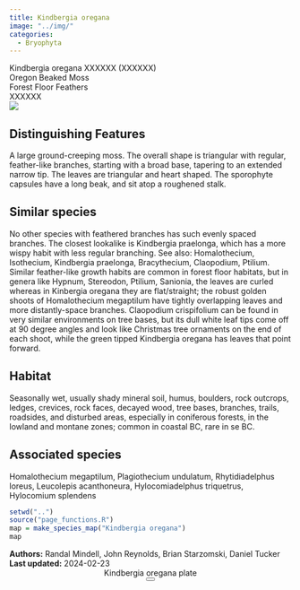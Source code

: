 ```yaml
---
title: Kindbergia oregana
image: "../img/"
categories:
  - Bryophyta
---
```


<div class="info-panel">
 <div class="info-top">
  <div class="taxon-scientific"><span class="taxon-name">Kindbergia oregana</span> <span class="taxon-authority">XXXXXX</span> <span class="taxon-family">(XXXXXX)</span></div>
  <div class="taxon-common">Oregon Beaked Moss</div>
 </div>
 <div class="info-bottom">
  <div class="taxon-qnd">Forest Floor Feathers</div>
  <div class="taxon-abundance">XXXXXX</div>
 </div>
</div>
<div class="imerss-content-frame">
 <div class="imerss-image-header">
  <div class="imerss-image-holder imerss-column-left" data-toggle="tooltip" style="background-image: url(../img/)" title="attribution, link to iNat obs">
  </div>

  <div class="imerss-image-holder imerss-column-right" data-toggle="tooltip" style="background-image: url(../img/)" title="">
  </div>
 
 </div>
 <div class="imerss-content-lower">
  <div class="imerss-column-left">
  <div class="tab-microscope" data-micromodal-trigger="modal-plate">
  <img src="../img/bryo guide microscope.png"/>
  </div>

<h2>Distinguishing Features</h2>

A large ground-creeping moss. The overall shape is triangular with regular, feather-like branches, starting with a broad base, tapering to an extended narrow tip. The leaves are triangular and heart shaped. The sporophyte capsules have a long beak, and sit atop a roughened stalk.

<h2>Similar species</h2>

No other species with feathered branches has such evenly spaced branches. The closest lookalike is Kindbergia praelonga, which has a more wispy habit with less regular branching. See also: Homalothecium, Isothecium, Kindbergia praelonga, Bracythecium, Claopodium, Ptilium. Similar feather-like growth habits are common in forest floor habitats, but in genera like Hypnum, Stereodon, Ptilium, Sanionia, the leaves are curled whereas in Kinbergia oregana they are flat/straight; the robust golden shoots of Homalothecium megaptilum have tightly overlapping leaves and more distantly-space branches. Claopodium crispifolium can be found in very similar environments on tree bases, but its dull white leaf tips come off at 90 degree angles and look like Christmas tree ornaments on the end of each shoot, while the green tipped Kindbergia oregana has leaves that point forward.

<h2>Habitat</h2>

Seasonally wet, usually shady mineral soil, humus, boulders, rock outcrops, ledges, crevices, rock faces, decayed wood, tree bases, branches, trails, roadsides, and disturbed areas, especially in coniferous forests, in the lowland and montane zones; common in coastal BC, rare in se BC.

<h2>Associated species</h2>

Homalothecium megaptilum, Plagiothecium undulatum, Rhytidiadelphus loreus, Leucolepis acanthoneura, Hylocomiadelphus triquetrus, Hylocomium splendens
</div>

<div class="imerss-column-right">

<div class="imerss-image-holder imerss-column-right" data-toggle="tooltip" style="background-image: url(../img/)" title="">
</div>

<div class="imerss-map-holder">
```r
setwd("..")
source("page_functions.R")
map = make_species_map("Kindbergia oregana")
map
```
</div>

</div>

</div>
</div>

<div class="taxon-footer">
 <div class="taxon-authors"><b>Authors:</b> <span>Randal Mindell, John Reynolds, Brian Starzomski, Daniel Tucker</span></div>
 <div class="taxon-update"><b>Last updated:</b> <span>2024-02-23</span></div>
</div>

<div class="modal micromodal-slide" id="modal-plate" aria-hidden="true">
 <div class="modal__overlay" tabindex="-1" data-micromodal-close>
  <div class="modal__container" role="dialog" aria-modal="true" aria-labelledby="modal-plate-title" >
   <header class="modal__header">
   <div class="modal__title" id="modal-plate-title">
  Kindbergia oregana plate
   </div>
   <button class="modal__close" aria-label="Close" data-micromodal-close></button>
   </header>
  <div class="modal__content" id="modal-plate-content">
   <div class="imerss-image-holder" data-toggle="tooltip" style="background-image: url(../img/)" title="">
  </div>
  </div>
  </div>
 </div>
</div>

<script src="../js/micromodal.min.js"></script>
<link href="../css/style-taxon.css" rel="stylesheet">
<link href="../css/micromodal.css" rel="stylesheet">

<script>
MicroModal.init();
</script>

